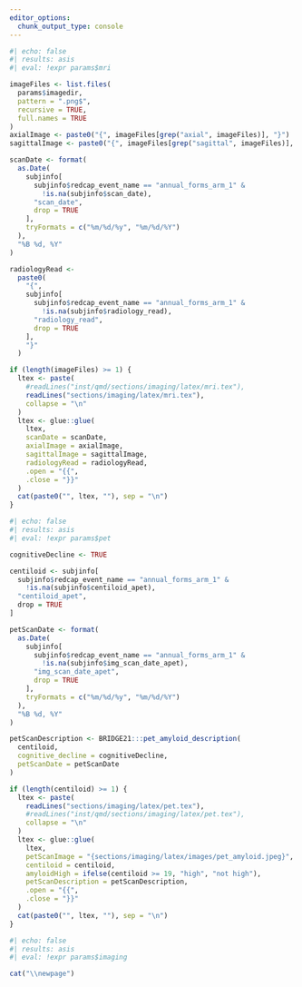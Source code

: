 ```yaml
---
editor_options: 
  chunk_output_type: console
---
```


<!--- MRI Imaging --->

```r
#| echo: false
#| results: asis
#| eval: !expr params$mri

imageFiles <- list.files(
  params$imagedir,
  pattern = ".png$",
  recursive = TRUE,
  full.names = TRUE
)
axialImage <- paste0("{", imageFiles[grep("axial", imageFiles)], "}")
sagittalImage <- paste0("{", imageFiles[grep("sagittal", imageFiles)], "}")

scanDate <- format(
  as.Date(
    subjinfo[
      subjinfo$redcap_event_name == "annual_forms_arm_1" &
        !is.na(subjinfo$scan_date),
      "scan_date",
      drop = TRUE
    ],
    tryFormats = c("%m/%d/%y", "%m/%d/%Y")
  ),
  "%B %d, %Y"
)

radiologyRead <-
  paste0(
    "{",
    subjinfo[
      subjinfo$redcap_event_name == "annual_forms_arm_1" &
        !is.na(subjinfo$radiology_read),
      "radiology_read",
      drop = TRUE
    ],
    "}"
  )

if (length(imageFiles) >= 1) {
  ltex <- paste(
    #readLines("inst/qmd/sections/imaging/latex/mri.tex"),
    readLines("sections/imaging/latex/mri.tex"),
    collapse = "\n"
  )
  ltex <- glue::glue(
    ltex,
    scanDate = scanDate,
    axialImage = axialImage,
    sagittalImage = sagittalImage,
    radiologyRead = radiologyRead,
    .open = "{{",
    .close = "}}"
  )
  cat(paste0("", ltex, ""), sep = "\n")
}

```

\newpage

<!--- PET Imaging --->

```r
#| echo: false
#| results: asis
#| eval: !expr params$pet

cognitiveDecline <- TRUE

centiloid <- subjinfo[
  subjinfo$redcap_event_name == "annual_forms_arm_1" &
    !is.na(subjinfo$centiloid_apet),
  "centiloid_apet",
  drop = TRUE
]

petScanDate <- format(
  as.Date(
    subjinfo[
      subjinfo$redcap_event_name == "annual_forms_arm_1" &
        !is.na(subjinfo$img_scan_date_apet),
      "img_scan_date_apet",
      drop = TRUE
    ],
    tryFormats = c("%m/%d/%y", "%m/%d/%Y")
  ),
  "%B %d, %Y"
)

petScanDescription <- BRIDGE21:::pet_amyloid_description(
  centiloid,
  cognitive_decline = cognitiveDecline,
  petScanDate = petScanDate
)

if (length(centiloid) >= 1) {
  ltex <- paste(
    readLines("sections/imaging/latex/pet.tex"),
    #readLines("inst/qmd/sections/imaging/latex/pet.tex"),
    collapse = "\n"
  )
  ltex <- glue::glue(
    ltex,
    petScanImage = "{sections/imaging/latex/images/pet_amyloid.jpeg}",
    centiloid = centiloid,
    amyloidHigh = ifelse(centiloid >= 19, "high", "not high"),
    petScanDescription = petScanDescription,
    .open = "{{",
    .close = "}}"
  )
  cat(paste0("", ltex, ""), sep = "\n")
}

```

```r
#| echo: false
#| results: asis
#| eval: !expr params$imaging

cat("\\newpage")

```